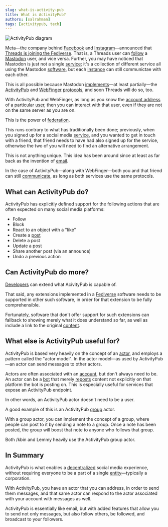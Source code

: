 ```yaml
---
slug: what-is-activity-pub
title: What is ActivityPub?
authors: [salrahman]
tags: [activitypub, tech]
---
```


![ActivityPub diagram](ac-example.png#!!!width=200)

Meta—the company behind [Facebook](https://en.wikipedia.org/wiki/Facebook) and [Instagram](https://en.wikipedia.org/wiki/Instagram)—announced that [Threads is joining the Fediverse](https://creators.instagram.com/blog/introducing-threads). That is, a Threads user can [follow](/docs/glossary/follow) a [Mastodon](https://joinmastodon.org/) user, and vice versa. Further, you may have noticed that Mastodon is just not a single [service](/docs/glossary/service); it's a collection of different service all using the Mastodon [software](/docs/glossary/software), but each [instance](/docs/glossary/instance) can still communictae with each other.

This is all possible because Mastodon [implements](/docs/glossary/implementation)—at least partially—the [ActivityPub](https://www.w3.org/TR/activitypub/#target=_blank) and [WebFinger](https://webfinger.net/#target=_blank) [protocols](/docs/glossary/protocol), and soon Threads will do so, too.

With ActivityPub and WebFinger, as long as you know the [account address](/docs/specifications/account-address) of a particular [user](/docs/glossary/user), then you can interact with that user, even if they are not on the same server as you are on.

This is the power of [federation](/docs/glossary/federation).

This runs contrary to what has traditionally been done; previously, when you signed up for a social media [service](/docs/glossary/service), and you wanted to get in touch with a friend, that friend needs to have had also signed up for the service, otherwise the two of you will need to find an alternative arrangement.

This is not anything unique. This idea has been around since at least as far back as the invention of [email](/docs/glossary/email).

In the case of ActivityPub—along with WebFinger—both you and that friend can still [communicate](/docs/glossary/communication), as long as both services use the same protocols.

## What can ActivityPub do?

ActivityPub has explicitly defined support for the following actions that are often expected on many social media platforms:

- Follow
- Block
- React to an object with a "like"
- Create a [post](/docs/glossary/post)
- Delete a post
- Update a post
- Share another post (via an announce)
- Undo a previous action

## Can ActivityPub do more?

[Developers](/docs/glossary/software-developer) can extend what AcivityPub is capable of.

That said, any extensions implemented in a [Fediverse](/docs/glossary/fediverse) software needs to be supported in other such software, in order for that extension to be fully comprehensible.

Fortunately, software that don't offer support for such extensions can fallback to showing merely what it does understand so far, as well as include a link to the original [content](/docs/glossary/content).

## What else is ActivityPub useful for?

ActivityPub is based very heavily on the concept of an [actor](/docs/glossary/actor), and employs a pattern called the "actor model". In the actor model—as used by ActivityPub—an actor can send messages to other actors.

Actors are often associated with an [account](/docs/glossary/account), but don't always need to be. An actor can be a [bot](/docs/glossary/bot) that merely [reposts](/docs/glossary/repost) content not explicitly on that platform the bot is posting on. This is especially useful for services that expose an ActivityPub endpoint.

In other words, an ActivityPub actor doesn't need to be a user.

A good example of this is an ActivityPub [group](/docs/glossary/group) actor.

With a group actor, you can implement the concept of a group, where people can post to it by sending a note to a group. Once a note has been posted, the group will boost that note to anyone who follows that group.

Both /kbin and Lemmy heavily use the ActivityPub group actor.

## In Summary

ActivityPub is what enables a [decentralized](/docs/glossary/decentralization) social media experience, without requiring everyone to be a part of a single [entity](/docs/glossary/entity)—typically a corporation.

With ActivityPub, you have an actor that you can address, in order to send them messages, and that same actor can respond to the actor associated with your account with messages as well.

ActivityPub is essentially like email, but with added features that allow you to send not only messages, but also follow others, be followed, and broadcast to your followers.